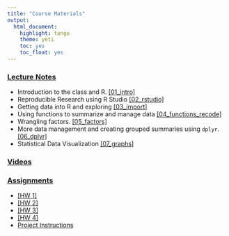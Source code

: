 ```yaml
---
title: "Course Materials"
output:
  html_document:
    highlight: tango
    theme: yeti
    toc: yes
    toc_float: yes
---
```


### <a href="#videos" data-toggle="collapse">Lecture Notes</a>
<div id="videos" class="collapse">

* Introduction to the class and R. [[01_intro]](01_intro.html)
* Reproducible Research using R Studio [[02_rstudio]](02_rstudio.html)
* Getting data into R and exploring [[03_import]](03_import.html) 
* Using functions to summarize and manage data [[04_functions_recode]](04_functions_recode.html)
* Wrangling factors. [[05_factors]](05_factors.html) 
* More data management and creating grouped summaries using `dplyr`. [[06_dplyr]](06_dplyr.html) 
* Statistical Data Visualization [[07_graphs]](07_graphs.html)

</div>

### <a href="#videos" data-toggle="collapse">Videos</a>
<div id="videos" class="collapse">


</div>

### <a href="#hw" data-toggle="collapse">Assignments </a>
<div id="hw" class="collapse">

* [[HW 1]](hw1.Rmd)
* [[HW 2]](hw2.Rmd)
* [[HW 3]](hw3.Rmd)
* [[HW 4]](hw4.Rmd)
* [Project Instructions](EDA_instructions_withPR.html)


</div>



